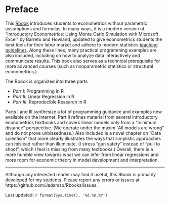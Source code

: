 # Preface {#index}

<!--- Add Title Image
<img src="Figures_Manual/Logo.png" class="cover" height="50%"/>  
```r
knitr::include_graphics("Figures_Manual/Logo.png")
```
--->


This [Rbook](https://jadamso.github.io/Rbooks/) introduces students to econometrics without parametric assumptions and formulas. In many ways, it is a modern version of "Introductory Econometrics: Using Monte Carlo Simulation with Microsoft Excel" by Barreto and Howland, updated to give econometrics students the best tools for their labor market and adhere to modern statistics [teaching guidelines](https://www.amstat.org/education/curriculum-guidelines-for-undergraduate-programs-in-statistical-science-). Along these lines, many practical programming examples are also included, including on how to analyze data interactively and communicate results. This book also serves as a technical prerequisite for more advanced courses (such as nonparametric statistics or structural econometrics.)

The Rbook is organized into three parts

 * *Part   I*: Programming in R
 * *Part  II*: Linear Regression in R
 * *Part III*: Reproducible Research in R

Parts I and III synthesize a lot of programming guidance and examples now available on the internet. Part II refines material from several introductory econometrics textbooks and covers linear models only from a "minimum distance" perspective. (We operate under the maxim "All models are wrong" and do not prove unbiasedness.) Also included is a novel chapter on "Data scientism" that more clearly illustrates the ways that simplistic approaches can mislead rather than illuminate. (I stress "gun safety" instead of "pull to shoot", which I feel is missing from many textbooks.) Overall, there is a more humble view towards what we can infer from linear regressions and more room for economic theory in model development and interpretation.


<!---
Week 1: Chapters 2-3
Week 2: Chapters 4-5
Week 3: Chapter 7
Week 4: Chapter 8
Week 5: Chapters 9-10
--->


***

Although any interested reader may find it useful, this Rbook is primarily developed for my students. Please report any errors or issues at https://github.com/Jadamso/Rbooks/issues.

Last updated: `r format(Sys.time(), '%d.%m.%Y')`

